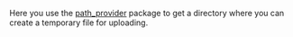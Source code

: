 Here you use the [path_provider](https://pub.dev/packages/path_provider) package to get a directory where you can create a temporary file for uploading.
